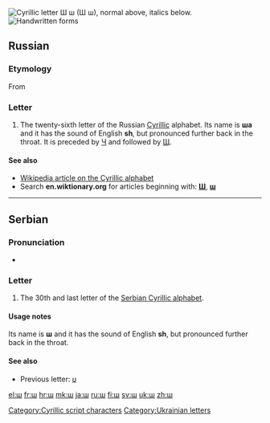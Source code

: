 {{also|ש}}
{{Cyrillic character info|hex=448|name=CYRILLIC SMALL LETTER SHA}}
[[File:Cyrillic SH.png|thumb|right|Cyrillic letter '''Ш ш'''<br/>
(''Ш ш''), normal above, italics below.]]
[[File:26-Russian alphabet-Ш ш.svg|thumb|Handwritten forms]]
==Russian==

===Etymology===
From {{etyl|he|ru}} {{term|ש|lang=he|sc=Hebr}}

===Letter===
{{infl|ru|letter|lower case||upper case|Ш}}

# The twenty-sixth letter of the Russian [[Cyrillic]] alphabet. Its name is '''ша''' {{IPAchar|(ʃa)}} and it has the sound of English '''sh''', but pronounced further back in the throat. It is preceded by [[ч|Ч]] and followed by [[щ|Щ]].

====See also====
* [[w:Cyrillic alphabet|Wikipedia article on the Cyrillic alphabet]]
* Search '''en.wiktionary.org''' for articles beginning with: '''[http://en.wiktionary.org/w/index.php?title=Special%3AAllpages&from=%D0%A8&namespace=0 Ш]''', '''[http://en.wiktionary.org/w/index.php?title=Special%3AAllpages&from=%D1%88&namespace=0 ш]'''

----

==Serbian==

===Pronunciation===
* {{qualifier|phoneme}} {{IPA|/ʃ/|lang=sr}}

===Letter===
{{infl|sr|letter|lower case||upper case|Ш}}

# The 30th and last letter of the [[Serbian Cyrillic alphabet]].

====Usage notes====
Its name is '''ш''' and it has the sound of English '''sh''', but pronounced further back in the throat.

====See also====
* Previous letter: [[џ#Serbian|џ]]

[[Category:Cyrillic script characters]]
[[Category:Ukrainian letters]]

[[el:ш]]
[[fr:ш]]
[[hr:ш]]
[[mk:ш]]
[[ja:ш]]
[[ru:ш]]
[[fi:ш]]
[[sv:ш]]
[[uk:ш]]
[[zh:ш]]